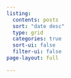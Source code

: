```yaml
---
listing:
  contents: posts
  sort: "date desc"
  type: grid
  categories: true
  sort-ui: false
  filter-ui: false
page-layout: full

---
```


